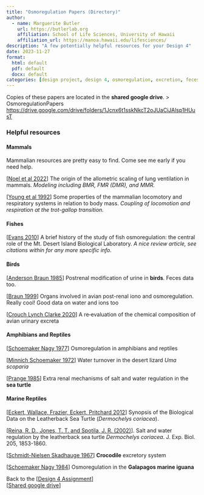 ```yaml
---
title: "Osmoregulation Papers (Directory)"
author:
  - name: Marguerite Butler  
    url: https://butlerlab.org
    affiliation: School of Life Sciences, University of Hawaii
    affiliation_url: https://manoa.hawaii.edu/lifesciences/
description: "A few potentially helpful resources for your Design 4"
date: 2023-11-27
format: 
  html: default 
  pdf: default
  docx: default
categories: [design project, design 4, osmoregulation, excretion, feces, urine ]
---
```


Copies of these papers are located in the __shared google drive__. > OsmoregulationPapers <https://drive.google.com/drive/folders/1Jcnx6t1sskNkcT2oJUaCiJAlsp1HUusT>

### Helpful resources  

#### Mammals

Mammalian resources are pretty easy to find. Come see me early if you need help. 

\[[Noel et al 2022](https://peercommunityjournal.org/articles/10.24072/pcjournal.76/)\] The origin of the allometric scaling of lung ventilation in mammals. _Modeling including BMR, FMR (DMR), and MMR._

\[[Young et al 1992](https://journals.biologists.com/jeb/article/164/1/283/6105/Some-Properties-of-the-Mammalian-Locomotory-and)\] Some properties of the mammalian locomotory and respiratory systems in relation to body mass. _Coupling of locomotion and respiration at the trot-gallop transition._

#### Fishes


\[[Evans 2010](https://www.frontiersin.org/articles/10.3389/fphys.2010.00013/full)\] A brief history of the study of fish osmoregulation: the central role of the Mt. Desert Island Biological Laboratory. _A nice review article, see citations within for any more specific info._ 


#### Birds 

\[[Anderson Braun 1985](https://drive.google.com/file/d/1zQaF8jEsWJY-dLW2ry1OzGSZ8igXvZNh/view?usp=share_link)\] Postrenal modification of urine in __birds__. Feces data too. 

\[[Braun 1999](https://drive.google.com/file/d/1uhZy5cPA62NJ7HmRswyizEN-PXqV1Xsh/view?usp=share_link)\] Organs involved in avian post-renal iono and osmoregulation. Really cool! Good data on water and ions too 

\[[Crouch Lynch Clarke 2020](https://drive.google.com/file/d/19Af6Puw9otrz8_0mbJVhsIkeZG1klcVh/view?usp=share_link)\] A re‐evaluation of the chemical composition of avian urinary excreta 

#### Amphibians and Reptiles

\[[Schoemaker Nagy 1977](https://drive.google.com/file/d/1aepYA4AwhHCj-DW6ggrzMV5EF5qMMSIF/view?usp=share_link)\] Osmoregulation in amphibians and reptiles 

\[[Minnich Schoemaker 1972](https://drive.google.com/file/d/17BO_oOkjtTFcvMN4Ri1wz6TpWjmLwstP/view?usp=share_link)\] Water turnover in the desert lizard _Uma scoparia_ 

\[[Prange 1985](https://drive.google.com/file/d/1JBnVX9qZkKjSFVusFBKw19h8wSxVhCoY/view?usp=share_link)\] Extra renal mechanisms of salt and water regulation in the __sea turtle__ 

#### Marine Reptiles

\[[Eckert, Wallace, Frazier, Eckert, Pritchard 2012](https://digitalmedia.fws.gov/digital/collection/document/id/1519/)\] Synopsis of the Biological Data on the Leatherback Sea Turtle (_Dermochelys coriacea_). 

\[[Reina, R. D., Jones, T. T. and Spotila, J. R. (2002)](https://drive.google.com/file/d/1V0JZGsp48oK4OXpFWH3albP9cZ0P2FFS/view?usp=share_link)\]. Salt and water regulation by the leatherback sea turtle _Dermochelys coriacea_. J. Exp. Biol. 205, 1853-1860.

\[[Schmidt-Nielsen Skadhauge 1967](https://drive.google.com/file/d/1QjvMebCuDolZvzklU8HKWojo1s78Ycbt/view?usp=share_link)\] __Crocodile__ excretory system 

\[[Schoemaker Nagy 1984](https://drive.google.com/file/d/1wSpCxlqPX_XeB98WC4R4rh0S1hxoL9Sw/view?usp=share_link)\] Osmoregulation in the __Galapagos marine iguana__

Back to the \[[Design 4 Assignment](design4.qmd)\]   
\[[Shared google drive](https://drive.google.com/drive/folders/1Jcnx6t1sskNkcT2oJUaCiJAlsp1HUusT)\]
